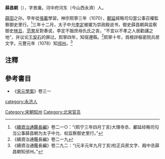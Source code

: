 '''薛昌朝'''（{{bd|?||?|}}），字景庸。河中府河东（今山西永濟）人。

[[薛田|薛田]]之孙。早年從[[張載|張載]]學習。神宗熙寧三年（1070），[[鄜延|鄜延]]經略司勾當公事召權監察御史里行。<ref>《[[續資治通鑑長編|續資治通鑑長編]]》卷二一○：“(熙宁三年四月丁亥)大理寺丞、鄘延经略司勾当公事薛昌朝为太子中允、权监察御史里行。”</ref>三年十二月，太子中允[[李定|李定]]被擢为崇政殿说书，御史薛昌朝與监察御史[[林旦|林旦]]、[[范育|范育]]反對奏说，李定不服庶母仇氏之丧，“不宜以不孝之人居勸講之地”，并议论[[王安石|王安石]]的罪过。熙寧四年，知宿遷縣。<ref>《續資治通鑑長編》卷二一九</ref>熙寧十年，爲檢詳樞密院兵房文字。元豐元年（1078）知[[邠州|邠州]]。<ref>《續資治通鑑長編》卷二九二：“(元丰元年九月丁亥)检正兵房文字、殿中丞薛昌朝知邠州。”</ref>

==注釋==
{{reflist}}

==參考書目==
*《[[宋元學案|宋元學案]]》卷三一

[[category:永济人|category:永济人]]
[[Category:宋朝知州|Category:宋朝知州]]
[[Category:北宋官员|Category:北宋官员]]